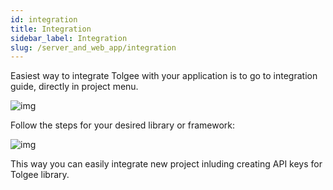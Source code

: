 ```yaml
---
id: integration
title: Integration
sidebar_label: Integration
slug: /server_and_web_app/integration
---
```


Easiest way to integrate Tolgee with your application is to go to integration guide, directly in project menu.

![img](../../static/img/docs/server_and_web_app/project_menu_integrate.png)

Follow the steps for your desired library or framework:

![img](../../static/img/docs/server_and_web_app/integration_libraries.png)

This way you can easily integrate new project inluding creating API keys for Tolgee library.


